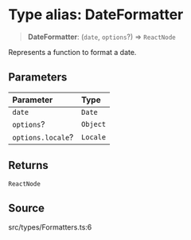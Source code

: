 # Type alias: DateFormatter

> **DateFormatter**: (`date`, `options`?) => `ReactNode`

Represents a function to format a date.

## Parameters

| Parameter | Type |
| :------ | :------ |
| `date` | `Date` |
| `options`? | `Object` |
| `options.locale`? | `Locale` |

## Returns

`ReactNode`

## Source

src/types/Formatters.ts:6
